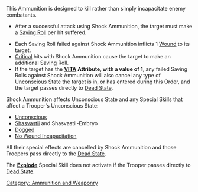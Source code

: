 {{n5-section-ammo-and-weaponry}}


This Ammunition is designed to kill rather than simply incapacitate enemy combatants.

{{css_skillbox |black| SHOCK AMMUNITION }}
{{roll}}
* After a successful attack using Shock Ammunition, the target must make a [[Saving Roll]] per hit suffered.
{{effects}}
* Each Saving Roll failed against Shock Ammunition inflicts 1 [[Wound]] to its target.
* [[Critical]] hits with Shock Ammunition cause the target to make an additional Saving Roll.
* If the target has the '''[[VITA]] Attribute, with a value of 1''', any failed Saving Rolls against Shock Ammunition will also cancel any type of [[Unconscious State]] the target is in, or has entered during this Order, and the target passes directly to [[Dead State]].
{{css_skillbox-end}}


{{remember-start}}
Shock Ammunition affects Unconscious State and any Special Skills that affect a Trooper's Unconscious State:
* [[Unconscious]]
* [[Shasvastii]] and Shasvastii-Embryo
* [[Dogged]]
* [[No Wound Incapacitation]]
All their special effects are cancelled by Shock Ammunition and those Troopers pass directly to the [[Dead State]].
{{remember-end}}


{{see-also-start}}
The '''[[Explode]]''' Special Skill does not activate if the Trooper passes directly to [[Dead State]].
{{see-also-end}}




[[Category: Ammunition and Weaponry]]